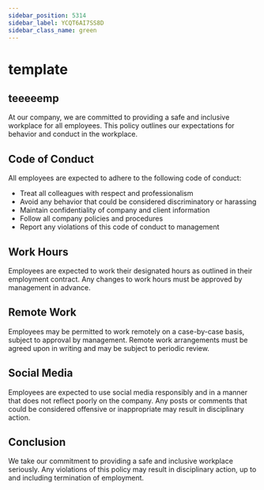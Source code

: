 ```yaml
---
sidebar_position: 5314
sidebar_label: YCQT6AI7SS8D
sidebar_class_name: green
---
```



# template

## teeeeemp

At our company, we are committed to providing a safe and inclusive workplace for all employees. This policy outlines our expectations for behavior and conduct in the workplace.

## Code of Conduct

All employees are expected to adhere to the following code of conduct:

- Treat all colleagues with respect and professionalism
- Avoid any behavior that could be considered discriminatory or harassing
- Maintain confidentiality of company and client information
- Follow all company policies and procedures
- Report any violations of this code of conduct to management

## Work Hours

Employees are expected to work their designated hours as outlined in their employment contract. Any changes to work hours must be approved by management in advance.

## Remote Work

Employees may be permitted to work remotely on a case-by-case basis, subject to approval by management. Remote work arrangements must be agreed upon in writing and may be subject to periodic review.

## Social Media

Employees are expected to use social media responsibly and in a manner that does not reflect poorly on the company. Any posts or comments that could be considered offensive or inappropriate may result in disciplinary action.

## Conclusion

We take our commitment to providing a safe and inclusive workplace seriously. Any violations of this policy may result in disciplinary action, up to and including termination of employment.


